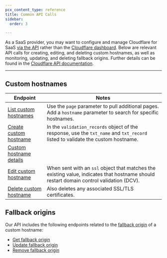 ```yaml
---
pcx_content_type: reference
title: Common API Calls
sidebar:
  order: 3

---
```


As a SaaS provider, you may want to configure and manage Cloudflare for SaaS [via the API](/api/) rather than the [Cloudflare dashboard](https://dash.cloudflare.com/). Below are relevant API calls for creating, editing, and deleting custom hostnames, as well as monitoring, updating, and deleting fallback origins. Further details can be found in the [Cloudflare API documentation](/api/).

***

## Custom hostnames

| Endpoint                                                                                                                         | Notes                                                                                                                                   |
| -------------------------------------------------------------------------------------------------------------------------------- | --------------------------------------------------------------------------------------------------------------------------------------- |
| [List custom hostnames](/api/resources/custom_hostnames/methods/list/)                                        | Use the `page` parameter to pull additional pages. Add a `hostname` parameter to search for specific hostnames.                         |
| [Create custom hostname](/api/resources/custom_hostnames/methods/create/)                                      | In the `validation_records` object of the response, use the `txt_name` and `txt_record` listed  to validate the custom hostname.        |
| [Custom hostname details](/api/resources/custom_hostnames/methods/get/)                                    |                                                                                                                                         |
| [Edit custom hostname](/api/resources/custom_hostnames/methods/edit/)                                          | When sent with an `ssl` object that matches the existing value, indicates that hostname should restart domain control validation (DCV). |
| [Delete custom hostname](/api/operations/custom-hostname-for-a-zone-delete-custom-hostname-\(-and-any-issued-ssl-certificates\)) | Also deletes any associated SSL/TLS certificates.                                                                                       |

## Fallback origins

Our API includes the following endpoints related to the [fallback origin](/cloudflare-for-platforms/cloudflare-for-saas/start/getting-started/#1-create-fallback-origin) of a custom hostname:

* [Get fallback origin](/api/resources/custom_hostnames/subresources/fallback_origin/methods/get/)
* [Update fallback origin](/api/resources/custom_hostnames/subresources/fallback_origin/methods/update/)
* [Remove fallback origin](/api/resources/custom_hostnames/subresources/fallback_origin/methods/delete/)
